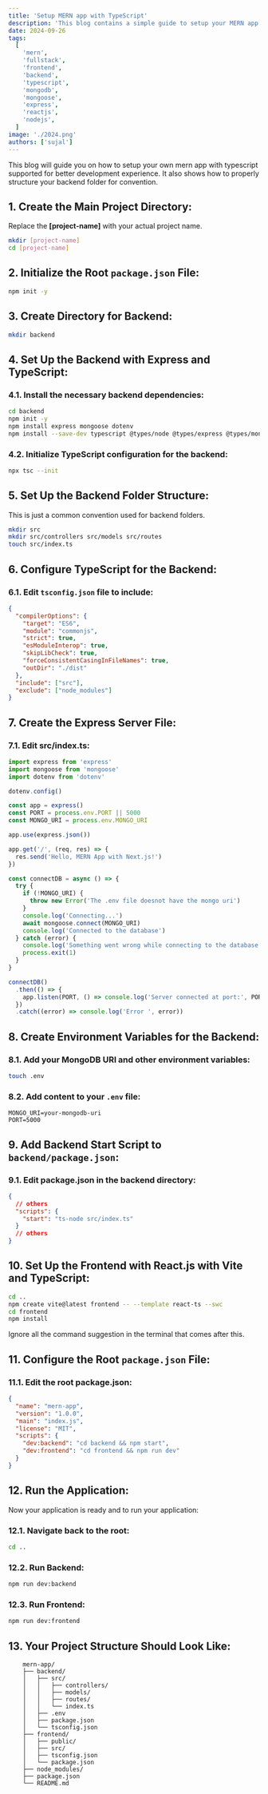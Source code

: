 ```yaml
---
title: 'Setup MERN app with TypeScript'
description: 'This blog contains a simple guide to setup your MERN app with typescript supported environment.'
date: 2024-09-26
tags:
  [
    'mern',
    'fullstack',
    'frontend',
    'backend',
    'typescript',
    'mongodb',
    'mongoose',
    'express',
    'reactjs',
    'nodejs',
  ]
image: './2024.png'
authors: ['sujal']
---
```


This blog will guide you on how to setup your own mern app with typescript supported for better development experience. It also shows how to properly structure your backend folder for convention.

## 1. Create the Main Project Directory:

Replace the **[project-name]** with your actual project name.

```bash
mkdir [project-name]
cd [project-name]
```

## 2. Initialize the Root `package.json` File:

```bash
npm init -y
```

## 3. Create Directory for Backend:

```bash
mkdir backend
```

## 4. Set Up the Backend with Express and TypeScript:

### 4.1. Install the necessary backend dependencies:

```bash
cd backend
npm init -y
npm install express mongoose dotenv
npm install --save-dev typescript @types/node @types/express @types/mongoose ts-node
```

### 4.2. Initialize TypeScript configuration for the backend:

```bash
npx tsc --init
```

## 5. Set Up the Backend Folder Structure:

This is just a common convention used for backend folders.

```bash
mkdir src
mkdir src/controllers src/models src/routes
touch src/index.ts
```

## 6. Configure TypeScript for the Backend:

### 6.1. Edit `tsconfig.json` file to include:

```json
{
  "compilerOptions": {
    "target": "ES6",
    "module": "commonjs",
    "strict": true,
    "esModuleInterop": true,
    "skipLibCheck": true,
    "forceConsistentCasingInFileNames": true,
    "outDir": "./dist"
  },
  "include": ["src"],
  "exclude": ["node_modules"]
}
```

## 7. Create the Express Server File:

### 7.1. Edit src/index.ts:

```ts
import express from 'express'
import mongoose from 'mongoose'
import dotenv from 'dotenv'

dotenv.config()

const app = express()
const PORT = process.env.PORT || 5000
const MONGO_URI = process.env.MONGO_URI

app.use(express.json())

app.get('/', (req, res) => {
  res.send('Hello, MERN App with Next.js!')
})

const connectDB = async () => {
  try {
    if (!MONGO_URI) {
      throw new Error('The .env file doesnot have the mongo uri')
    }
    console.log('Connecting...')
    await mongoose.connect(MONGO_URI)
    console.log('Connected to the database')
  } catch (error) {
    console.log('Something went wrong while connecting to the database ', error)
    process.exit(1)
  }
}

connectDB()
  .then(() => {
    app.listen(PORT, () => console.log('Server connected at port:', PORT))
  })
  .catch((error) => console.log('Error ', error))
```

## 8. Create Environment Variables for the Backend:

### 8.1. Add your MongoDB URI and other environment variables:

```bash
touch .env
```

### 8.2. Add content to your `.env` file:

```env
MONGO_URI=your-mongodb-uri
PORT=5000
```

## 9. Add Backend Start Script to `backend/package.json`:

### 9.1. Edit package.json in the backend directory:

```json
{
  // others
  "scripts": {
    "start": "ts-node src/index.ts"
  }
  // others
}
```

## 10. Set Up the Frontend with React.js with Vite and TypeScript:

```bash
cd ..
npm create vite@latest frontend -- --template react-ts --swc
cd frontend
npm install
```

Ignore all the command suggestion in the terminal that comes after this.

## 11. Configure the Root `package.json` File:

### 11.1. Edit the root package.json:

```json
{
  "name": "mern-app",
  "version": "1.0.0",
  "main": "index.js",
  "license": "MIT",
  "scripts": {
    "dev:backend": "cd backend && npm start",
    "dev:frontend": "cd frontend && npm run dev"
  }
}
```

## 12. Run the Application:

Now your application is ready and to run your application:

### 12.1. Navigate back to the root:

```bash
cd ..
```

### 12.2. Run Backend:

```bash
npm run dev:backend
```

### 12.3. Run Frontend:

```bash
npm run dev:frontend
```

## 13. Your Project Structure Should Look Like:

```
    mern-app/
    ├── backend/
    │   ├── src/
    │   │   ├── controllers/
    │   │   ├── models/
    │   │   ├── routes/
    │   │   └── index.ts
    │   ├── .env
    │   ├── package.json
    │   └── tsconfig.json
    ├── frontend/
    │   ├── public/
    │   ├── src/
    │   ├── tsconfig.json
    │   └── package.json
    ├── node_modules/
    ├── package.json
    └── README.md
```
